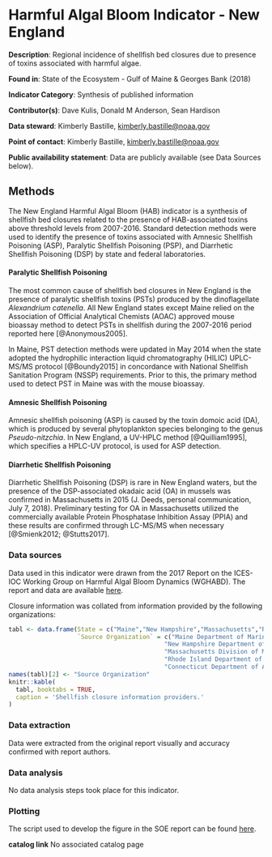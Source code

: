 # Harmful Algal Bloom Indicator - New England

**Description**: Regional incidence of shellfish bed closures due to presence of toxins associated with harmful algae. 

**Found in**: State of the Ecosystem - Gulf of Maine & Georges Bank (2018)

**Indicator Category**: Synthesis of published information

**Contributor(s)**: Dave Kulis, Donald M Anderson, Sean Hardison

**Data steward**: Kimberly Bastille, <kimberly.bastille@noaa.gov>

**Point of contact**: Kimberly Bastille, <kimberly.bastille@noaa.gov>

**Public availability statement**: Data are publicly available (see Data Sources below).

## Methods
The New England Harmful Algal Bloom (HAB) indicator is a synthesis of shellfish bed closures related to the presence of HAB-associated toxins above threshold levels from 2007-2016. Standard detection methods were used to identify the presence of toxins associated with Amnesic Shellfish Poisoning (ASP), Paralytic Shellfish Poisoning (PSP), and Diarrhetic Shellfish Poisoning (DSP) by state and federal laboratories. 

#### Paralytic Shellfish Poisoning
The most common cause of shellfish bed closures in New England is the presence of paralytic shellfish toxins (PSTs) produced by the dinoflagellate *Alexandrium catenella*. All New England states except Maine relied on the Association of Official Analytical Chemists (AOAC) approved mouse bioassay method to detect PSTs in shellfish during the 2007-2016 period reported here [@Anonymous2005].

In Maine, PST detection methods were updated in May 2014 when the state adopted the hydrophilic interaction liquid chromatography (HILIC) UPLC-MS/MS protocol [@Boundy2015] in concordance with National Shellfish Sanitation Program (NSSP) requirements.  Prior to this, the primary method used to detect PST in Maine was with the mouse bioassay. 

#### Amnesic Shellfish Poisoning
Amnesic shellfish poisoning (ASP) is caused by the toxin domoic acid (DA), which is produced by several phytoplankton species belonging to the genus *Pseudo-nitzchia*. In New England, a UV-HPLC method [@Quilliam1995], which specifies a HPLC-UV protocol, is used for ASP detection. 

#### Diarrhetic Shellfish Poisoning
Diarrhetic Shellfish Poisoning (DSP) is rare in New England waters, but the presence of the DSP-associated okadaic acid (OA) in mussels was confirmed in Massachusetts in 2015 (J. Deeds, personal communication, July 7, 2018). Preliminary testing for OA in Massachusetts utilized the commercially available Protein Phosphatase Inhibition Assay (PPIA) and these results are confirmed through LC-MS/MS when necessary [@Smienk2012; @Stutts2017]. 


### Data sources
<!--Please provide a text description of data sources, inlcuding primary collection methods. What equipment was used to turn signal to data? From which vessel were data collected and how? What quality control procedures were employed, if any?--> 


Data used in this indicator were drawn from the 2017 Report on the ICES-IOC Working Group on Harmful Algal Bloom Dynamics (WGHABD). The report and data are available [here](http://www.ices.dk/sites/pub/Publication%20Reports/Expert%20Group%20Report/SSGEPD/2017/01%20WGHABD%20-%20Report%20of%20the%20ICES%20-%20IOC%20Working%20Group%20on%20Harmful%20Algal%20Bloom%20Dynamics.pdf).


Closure information was collated from information provided by the following organizations:
```r
tabl <- data.frame(State = c("Maine","New Hampshire","Massachusetts","Rhode Island","Connecticut"),
                   `Source Organization` = c("Maine Department of Marine Resources",
                                           "New Hampshire Department of Environmental Services",
                                           "Massachusetts Division of Marine Fisheries",
                                           "Rhode Island Department of Environmental Management",
                                           "Connecticut Department of Agriculture"))
names(tabl)[2] <- "Source Organization"
knitr::kable(
  tabl, booktabs = TRUE,
  caption = 'Shellfish closure information providers.'
)

```


### Data extraction
<!--Text overview description of extraction methods. What information was extracted and how was it aggregated? Can point to other indicator extraction methods if the same.-->

Data were extracted from the original report visually and accuracy confirmed with report authors.


### Data analysis
<!--Text description of analysis methods, similar in structure and detail to a peer-reviewed paper methods section-->

No data analysis steps took place for this indicator.

### Plotting

The script used to develop the figure in the SOE report can be found [here](https://github.com/NOAA-EDAB/tech-doc/tree/master/R/stored_scripts/ne_hab_plotting.R).

**catalog link**
No associated catalog page
